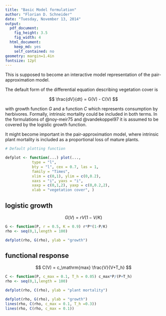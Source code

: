 ```yaml
---
title: "Basic Model formulation"
author: "Florian D. Schneider"
date: "Tuesday, November 13, 2014"
output:
  pdf_document:
    fig_height: 3.5
    fig_width: 4
  html_document:
    keep_md: yes
    self_contained: no
geometry: margin=1.4in
fontsize: 12pt
---
```

<!--

bibliography: cas02.bib
csl: amnat.csl
-->

This is supposed to become an interactive model representation of the pair-approximation model. 

The default form of the differential equation describing vegetation cover is 

$$ \frac{dV}{dt} = G(V) - C(V) $$

with growth function $G$ and a function $C$ which represents consumption by herbivores. Formally, intrinsic mortality could be included in both terms. In the formulations of @noy-meir75 and @vandekoppel97 it is assumed to be covered by the logistic growth function.

It might become important in the pair-approximation model, where intrinsic plant mortality is included as a proportional loss of mature plants.

```r
# Default plotting function

defplot <- function(...) plot(..., 
            type = "l", 
            bty = "l", cex = 0.7, las = 1, 
            family = "Times",
            xlim = c(0,1), ylim = c(0,0.2), 
            xaxs = "i", yaxs = "i", 
            xaxp = c(0,1,2), yaxp = c(0,0.2,2), 
            xlab = "vegetation cover", ) 
```


## logistic growth

$$ G(V) = rV(1-V/K)$$

```r
G <- function(P, r = 0.5, K = 0.9) r*P*(1-P/K)
rho <- seq(0,1,length = 100)

defplot(rho, G(rho), ylab = "growth")

```


## functional response


$$ C(V) = c_\mathrm{max} \frac{V}{V+T_h} $$

```r
C <- function(P, c_max = 0.1, T_h = 0.05) c_max*P/(P+T_h)
rho <- seq(0,1,length = 100)

defplot(rho, C(rho), ylab = "plant mortality")

```


```r

defplot(rho, G(rho), ylab = "growth")
lines(rho, C(rho, c_max = 0.1, T_h =0.3))
lines(rho, C(rho, c_max = 0.1))
```


